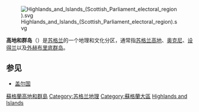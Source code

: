 {{expand|time=2015-01-04T10:27:00+00:00}}
{{unreferenced|time=2015-01-04T10:27:00+00:00}}
[[Image:Highlands_and_Islands_(Scottish_Parliament_electoral_region).svg|thumb]]

'''高地和群岛'''（{{lang-en|Highlands and Islands}}）是[[苏格兰|苏格兰]]的一个地理和文化分区，通常指[[苏格兰高地|苏格兰高地]]、[[奥克尼|奥克尼]]、[[设得兰|设得兰]]以及[[外赫布里底群岛|外赫布里底群岛]]。

==参见==
*[[盖尔国|盖尔国]]

[[Category:蘇格蘭高地和群島|]]
[[Category:苏格兰地理|Category:苏格兰地理]]
[[Category:蘇格蘭大區|Category:蘇格蘭大區]]
[[Category:英國地域統計單位命名法二級統計區|Highlands and Islands]]